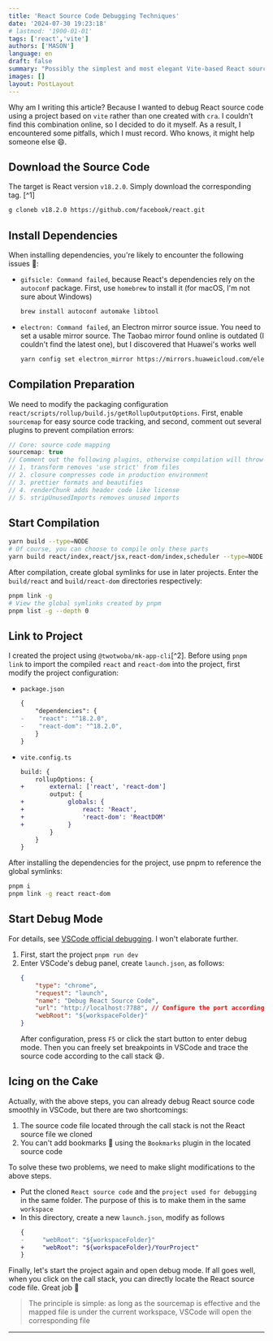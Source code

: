 ```yaml
---
title: 'React Source Code Debugging Techniques'
date: '2024-07-30 19:23:18'
# lastmod: '1900-01-01'
tags: ['react','vite']
authors: ['MASON']
language: en
draft: false
summary: "Possibly the simplest and most elegant Vite-based React source code debugging technique. Want to check out this step-by-step tutorial? 👻"
images: []
layout: PostLayout
---
```


Why am I writing this article? Because I wanted to debug React source code using a project based on `vite` rather than one created with `cra`. I couldn't find this combination online, so I decided to do it myself. As a result, I encountered some pitfalls, which I must record. Who knows, it might help someone else 😄.

## Download the Source Code

The target is React version `v18.2.0`. Simply download the corresponding tag. [^1]

```sh
g cloneb v18.2.0 https://github.com/facebook/react.git
```

## Install Dependencies

When installing dependencies, you're likely to encounter the following issues 🐞:

- `gifsicle: Command failed`, because React's dependencies rely on the `autoconf` package. First, use `homebrew` to install it (for macOS, I'm not sure about Windows)
    ```sh
    brew install autoconf automake libtool
    ```
- `electron: Command failed`, an Electron mirror source issue. You need to set a usable mirror source. The Taobao mirror found online is outdated (I couldn't find the latest one), but I discovered that Huawei's works well
    ```sh
    yarn config set electron_mirror https://mirrors.huaweicloud.com/electron/
    ```

## Compilation Preparation

We need to modify the packaging configuration `react/scripts/rollup/build.js/getRollupOutputOptions`. First, enable `sourcemap` for easy source code tracking, and second, comment out several plugins to prevent compilation errors:

```ts
// Core: source code mapping
sourcemap: true
// Comment out the following plugins, otherwise compilation will throw errors
// 1. transform removes 'use strict' from files
// 2. closure compresses code in production environment
// 3. prettier formats and beautifies
// 4. renderChunk adds header code like license
// 5. stripUnusedImports removes unused imports
```

## Start Compilation

```sh
yarn build --type=NODE
# Of course, you can choose to compile only these parts
yarn build react/index,react/jsx,react-dom/index,scheduler --type=NODE
```

After compilation, create global symlinks for use in later projects. Enter the `build/react` and `build/react-dom` directories respectively:
```sh
pnpm link -g
# View the global symlinks created by pnpm
pnpm list -g --depth 0
```

## Link to Project

I created the project using `@twotwoba/mk-app-cli`[^2]. Before using `pnpm link` to import the compiled `react` and `react-dom` into the project, first modify the project configuration:
- `package.json`
    ```diff
    {
        "dependencies": {
    -    "react": "^18.2.0",
    -    "react-dom": "^18.2.0",
        }
    }
    ```

- `vite.config.ts`
    ```diff
    build: {
        rollupOptions: {
    +       external: ['react', 'react-dom']
            output: {
    +            globals: {
    +                react: 'React',
    +                'react-dom': 'ReactDOM'
    +            }
            }
        }
    }
    ```

After installing the dependencies for the project, use pnpm to reference the global symlinks:
```sh
pnpm i
pnpm link -g react react-dom
```

## Start Debug Mode

For details, see [VSCode official debugging](https://code.visualstudio.com/docs/editor/debugging). I won't elaborate further.

1. First, start the project `pnpm run dev`
2. Enter VSCode's debug panel, create `launch.json`, as follows:
    ```json
    {
        "type": "chrome",
        "request": "launch",
        "name": "Debug React Source Code",
        "url": "http://localhost:7788", // Configure the port according to your project
        "webRoot": "${workspaceFolder}"
    }
    ```
    After configuration, press `F5` or click the start button to enter debug mode. Then you can freely set breakpoints in VSCode and trace the source code according to the call stack 😄.

## Icing on the Cake

Actually, with the above steps, you can already debug React source code smoothly in VSCode, but there are two shortcomings:
1. The source code file located through the call stack is not the React source file we cloned
2. You can't add bookmarks 🔖 using the `Bookmarks` plugin in the located source code

To solve these two problems, we need to make slight modifications to the above steps.

- Put the cloned `React source code` and the `project used for debugging` in the same folder. The purpose of this is to make them in the same `workspace`
- In this directory, create a new `launch.json`, modify as follows
   ```diff
   {
   -     "webRoot": "${workspaceFolder}"
   +     "webRoot": "${workspaceFolder}/YourProject"
   }
   ```

Finally, let's start the project again and open debug mode. If all goes well, when you click on the call stack, you can directly locate the React source code file. Great job 🎉

> The principle is simple: as long as the sourcemap is effective and the mapped file is under the current workspace, VSCode will open the corresponding file

---